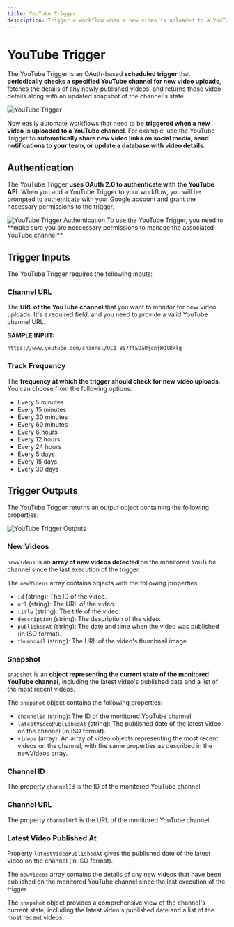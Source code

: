 ```yaml
---
title: YouTube Trigger
description: Trigger a workflow when a new video is uploaded to a YouTube channel.
---
```



# YouTube Trigger

The YouTube Trigger is an OAuth-based **scheduled trigger** that **periodically checks a specified YouTube channel for
new video uploads**, fetches the details of any newly published videos, and returns those video details along with an
updated snapshot of the channel's state.

<Image src={ytTriggerOg} alt='YouTube Trigger' width={1200} />

Now easily automate workflows that need to be **triggered when a new video is uploaded to a YouTube channel**. For
example, use the YouTube Trigger to **automatically share new video links on social media, send notifications to your
team, or update a database with video details**.

## Authentication

The YouTube Trigger **uses OAuth 2.0 to authenticate with the YouTube API**. When you add a YouTube Trigger to your
workflow, you will be prompted to authenticate with your Google account and grant the necessary permissions to the
trigger.

<Image src={ytTriggerAuth} alt='YouTube Trigger Authentication' width={1200} />

<Callout>
  To use the YouTube Trigger, you need to **make sure you are neccessary permissions to manage the associated YouTube
  channel**.
</Callout>

## Trigger Inputs

The YouTube Trigger requires the following inputs:

### Channel URL

The **URL of the YouTube channel** that you want to monitor for new video uploads. It's a required field, and you need
to provide a valid YouTube channel URL.

**SAMPLE INPUT:**

`https://www.youtube.com/channel/UC1_8S7ffEDaOjcnjWOlRRlg`

### Track Frequency

The **frequency at which the trigger should check for new video uploads**. You can choose from the following options:

- Every 5 minutes
- Every 15 minutes
- Every 30 minutes
- Every 60 minutes
- Every 6 hours
- Every 12 hours
- Every 24 hours
- Every 5 days
- Every 15 days
- Every 30 days

## Trigger Outputs

The YouTube Trigger returns an output object containing the following properties:

<Image src={ytTriggerOutputs} alt='YouTube Trigger Outputs' width={1200} />

### New Videos

`newVideos` is an **array of new videos detected** on the monitored YouTube channel since the last execution of the
trigger.

The `newVideos` array contains objects with the following properties:

- `id` (string): The ID of the video.
- `url` (string): The URL of the video.
- `title` (string): The title of the video.
- `description` (string): The description of the video.
- `publishedAt` (string): The date and time when the video was published (in ISO format).
- `thumbnail` (string): The URL of the video's thumbnail image.

### Snapshot

`snapshot` is an **object representing the current state of the monitored YouTube channel**, including the latest
video's published date and a list of the most recent videos.

The `snapshot` object contains the following properties:

- `channelId` (string): The ID of the monitored YouTube channel.
- `latestVideoPublishedAt` (string): The published date of the latest video on the channel (in ISO format).
- `videos` (array): An array of video objects representing the most recent videos on the channel, with the same
  properties as described in the newVideos array.

### Channel ID

The property `channelId` is the ID of the monitored YouTube channel.

### Channel URL

The property `channelUrl` is the URL of the monitored YouTube channel.

### Latest Video Published At

Property `latestVideoPublishedAt` gives the published date of the latest video on the channel (in ISO format).

The `newVideos` array contains the details of any new videos that have been published on the monitored YouTube channel
since the last execution of the trigger.

The `snapshot` object provides a comprehensive view of the channel's current state, including the latest video's
published date and a list of the most recent videos.
